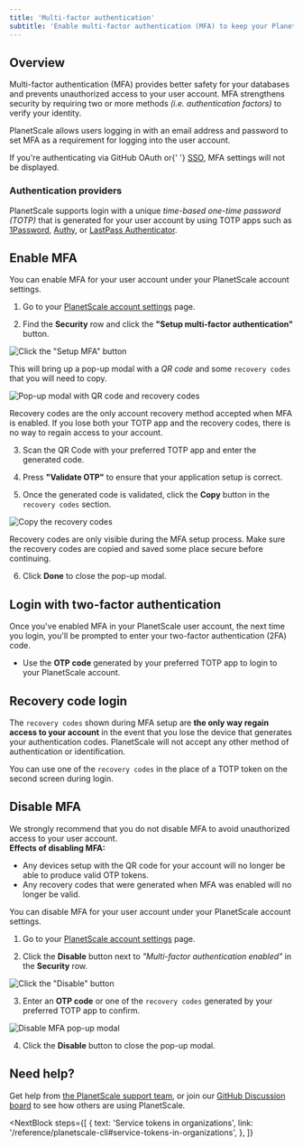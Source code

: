 ```yaml
---
title: 'Multi-factor authentication'
subtitle: 'Enable multi-factor authentication (MFA) to keep your PlanetScale account secure.'
---
```


## Overview

Multi-factor authentication (MFA) provides better safety for your databases and prevents unauthorized access to your user account. MFA strengthens security by requiring two or more methods _(i.e. authentication factors)_ to verify your identity.

PlanetScale allows users logging in with an email address and password to set MFA as a requirement for logging into the user account.

<InfoBlock type="note">
  If you're authenticating via GitHub OAuth or{' '}
  <a href="/docs/concepts/sso">SSO</a>, MFA settings will
  not be displayed.
</InfoBlock>

### Authentication providers

PlanetScale supports login with a unique _time-based one-time password (TOTP)_ that is generated for your user account by using TOTP apps such as [1Password](https://support.1password.com/one-time-passwords/), [Authy](https://support.authy.com/hc/en-us/articles/360006303934-Add-a-New-Two-Factor-Authentication-2FA-Account-Token-in-the-Authy-App), or [LastPass Authenticator](https://lastpass.com/auth/).

## Enable MFA

You can enable MFA for your user account under your PlanetScale account settings.

1. Go to your [PlanetScale account settings](https://app.planetscale.com/account) page.

2. Find the **Security** row and click the **"Setup multi-factor authentication"** button.

![Click the "Setup MFA" button](/docs/img/docs/setup_mfa_button.png)

This will bring up a pop-up modal with a _QR code_ and some `recovery codes` that you will need to copy.

![Pop-up modal with QR code and recovery codes](/docs/img/docs/mfa_recovery_codes.png)

<InfoBlock type="warning">
  <div>
    Recovery codes are the only account recovery method accepted when MFA is enabled. If you lose both your TOTP app
    and the recovery codes, there is no way to regain access to your account.
  </div>
</InfoBlock>

3. Scan the QR Code with your preferred TOTP app and enter the generated code.

4. Press **"Validate OTP"** to ensure that your application setup is correct.

5. Once the generated code is validated, click the **Copy** button in the `recovery codes` section.

![Copy the recovery codes](/docs/img/docs/copy_recovery_codes.png)

<InfoBlock type="tip">
  Recovery codes are only visible during the MFA setup process. Make sure the
  recovery codes are copied and saved some place secure before continuing.
</InfoBlock>

6. Click **Done** to close the pop-up modal.

## Login with two-factor authentication

Once you've enabled MFA in your PlanetScale user account, the next time you login, you'll be prompted to enter your two-factor authentication (2FA) code.

- Use the **OTP code** generated by your preferred TOTP app to login to your PlanetScale account.

## Recovery code login

The `recovery codes` shown during MFA setup are **the only way regain access to your account** in the event that you lose the device that generates your authentication codes. PlanetScale will not accept any other method of authentication or identification.

You can use one of the `recovery codes` in the place of a TOTP token on the second screen during login.

## Disable MFA

<InfoBlock type="warning">
  <div>
    We strongly recommend that you do not disable MFA to avoid unauthorized
    access to your user account.
  </div>
</InfoBlock>

<InfoBlock type="note">
  <div>
    <b>Effects of disabling MFA:</b>
    <ul>
      <li>
        Any devices setup with the QR code for your account will no longer be
        able to produce valid OTP tokens.
      </li>
      <li>
        Any recovery codes that were generated when MFA was enabled will no
        longer be valid.
      </li>
    </ul>
  </div>
</InfoBlock>

You can disable MFA for your user account under your PlanetScale account settings.

1. Go to your [PlanetScale account settings](https://app.planetscale.com/account) page.

2. Click the **Disable** button next to _"Multi-factor authentication enabled"_ in the **Security** row.

![Click the "Disable" button](/docs/img/docs/disable_mfa_button.png)

3. Enter an **OTP code** or one of the `recovery codes` generated by your preferred TOTP app to confirm.

![Disable MFA pop-up modal](/docs/img/docs/disable_mfa_modal.png)

4. Click the **Disable** button to close the pop-up modal.

## Need help?

Get help from [the PlanetScale support team](https://support.planetscale.com/), or join our [GitHub Discussion board](https://github.com/planetscale/discussion/discussions) to see how others are using PlanetScale.

<NextBlock
  steps={[
    {
      text: 'Service tokens in organizations',
      link: '/reference/planetscale-cli#service-tokens-in-organizations',
    },
  ]}
></NextBlock>

